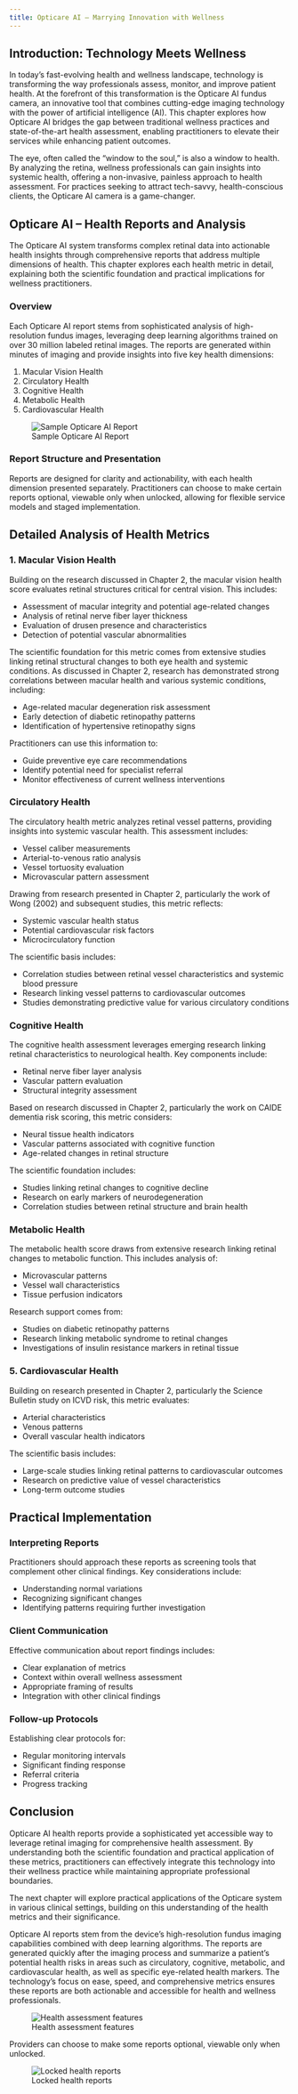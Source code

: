 ```yaml
---
title: Opticare AI – Marrying Innovation with Wellness
---
```


## Introduction: Technology Meets Wellness

In today’s fast-evolving health and wellness landscape, technology is transforming the way professionals assess, monitor, and improve patient health. At the forefront of this transformation is the Opticare AI fundus camera, an innovative tool that combines cutting-edge imaging technology with the power of artificial intelligence (AI). This chapter explores how Opticare AI bridges the gap between traditional wellness practices and state-of-the-art health assessment, enabling practitioners to elevate their services while enhancing patient outcomes.

The eye, often called the “window to the soul,” is also a window to health. By analyzing the retina, wellness professionals can gain insights into systemic health, offering a non-invasive, painless approach to health assessment. For practices seeking to attract tech-savvy, health-conscious clients, the Opticare AI camera is a game-changer.

## Opticare AI – Health Reports and Analysis

The Opticare AI system transforms complex retinal data into actionable health insights through comprehensive reports that address multiple dimensions of health. This chapter explores each health metric in detail, explaining both the scientific foundation and practical implications for wellness practitioners.


### Overview

Each Opticare AI report stems from sophisticated analysis of high-resolution fundus images, leveraging deep learning algorithms trained on over 30 million labeled retinal images. The reports are generated within minutes of imaging and provide insights into five key health dimensions:

1. Macular Vision Health
2. Circulatory Health
3. Cognitive Health
4. Metabolic Health
5. Cardiovascular Health

![Sample Opticare AI Report](_resources/images/reports/OpticareSampleReport.jpg)


### Report Structure and Presentation
Reports are designed for clarity and actionability, with each health dimension presented separately. Practitioners can choose to make certain reports optional, viewable only when unlocked, allowing for flexible service models and staged implementation.

## Detailed Analysis of Health Metrics

### 1. Macular Vision Health
Building on the research discussed in Chapter 2, the macular vision health score evaluates retinal structures critical for central vision. This includes:

- Assessment of macular integrity and potential age-related changes
- Analysis of retinal nerve fiber layer thickness
- Evaluation of drusen presence and characteristics
- Detection of potential vascular abnormalities

The scientific foundation for this metric comes from extensive studies linking retinal structural changes to both eye health and systemic conditions. As discussed in Chapter 2, research has demonstrated strong correlations between macular health and various systemic conditions, including:

- Age-related macular degeneration risk assessment
- Early detection of diabetic retinopathy patterns
- Identification of hypertensive retinopathy signs

Practitioners can use this information to:

- Guide preventive eye care recommendations
- Identify potential need for specialist referral
- Monitor effectiveness of current wellness interventions

### Circulatory Health

The circulatory health metric analyzes retinal vessel patterns, providing insights into systemic vascular health. This assessment includes:

- Vessel caliber measurements
- Arterial-to-venous ratio analysis
- Vessel tortuosity evaluation
- Microvascular pattern assessment

Drawing from research presented in Chapter 2, particularly the work of Wong (2002) and subsequent studies, this metric reflects:

- Systemic vascular health status
- Potential cardiovascular risk factors
- Microcirculatory function

The scientific basis includes:

- Correlation studies between retinal vessel characteristics and systemic blood pressure
- Research linking vessel patterns to cardiovascular outcomes
- Studies demonstrating predictive value for various circulatory conditions

### Cognitive Health

The cognitive health assessment leverages emerging research linking retinal characteristics to neurological health. Key components include:

- Retinal nerve fiber layer analysis
- Vascular pattern evaluation
- Structural integrity assessment

Based on research discussed in Chapter 2, particularly the work on CAIDE dementia risk scoring, this metric considers:

- Neural tissue health indicators
- Vascular patterns associated with cognitive function
- Age-related changes in retinal structure

The scientific foundation includes:

- Studies linking retinal changes to cognitive decline
- Research on early markers of neurodegeneration
- Correlation studies between retinal structure and brain health

### Metabolic Health

The metabolic health score draws from extensive research linking retinal changes to metabolic function. This includes analysis of:

- Microvascular patterns
- Vessel wall characteristics
- Tissue perfusion indicators

Research support comes from:

- Studies on diabetic retinopathy patterns
- Research linking metabolic syndrome to retinal changes
- Investigations of insulin resistance markers in retinal tissue

### 5. Cardiovascular Health

Building on research presented in Chapter 2, particularly the Science Bulletin study on ICVD risk, this metric evaluates:

- Arterial characteristics
- Venous patterns
- Overall vascular health indicators

The scientific basis includes:

- Large-scale studies linking retinal patterns to cardiovascular outcomes
- Research on predictive value of vessel characteristics
- Long-term outcome studies

## Practical Implementation

### Interpreting Reports

Practitioners should approach these reports as screening tools that complement other clinical findings. Key considerations include:

- Understanding normal variations
- Recognizing significant changes
- Identifying patterns requiring further investigation

### Client Communication

Effective communication about report findings includes:

- Clear explanation of metrics
- Context within overall wellness assessment
- Appropriate framing of results
- Integration with other clinical findings

### Follow-up Protocols

Establishing clear protocols for:

- Regular monitoring intervals
- Significant finding response
- Referral criteria
- Progress tracking

## Conclusion

Opticare AI health reports provide a sophisticated yet accessible way to leverage retinal imaging for comprehensive health assessment. By understanding both the scientific foundation and practical application of these metrics, practitioners can effectively integrate this technology into their wellness practice while maintaining appropriate professional boundaries.

The next chapter will explore practical applications of the Opticare system in various clinical settings, building on this understanding of the health metrics and their significance.


Opticare AI reports stem from the device’s high-resolution fundus imaging capabilities combined with deep learning algorithms. The reports are generated quickly after the imaging process and summarize a patient’s potential health risks in areas such as circulatory, cognitive, metabolic, and cardiovascular health, as well as specific eye-related health markers. The technology’s focus on ease, speed, and comprehensive metrics ensures these reports are both actionable and accessible for health and wellness professionals.



![Health assessment features](_resources/images/reports/ReportOther.png)

Providers can choose to make some reports optional, viewable only when unlocked.

![Locked health reports](_resources/images/reports/ReportLocked.png)

